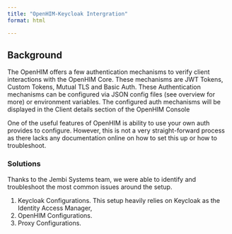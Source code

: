 ```yaml
---
title: "OpenHIM-Keycloak Intergration"
format: html

---
```


## Background

The OpenHIM offers a few authentication mechanisms to verify client interactions with the OpenHIM Core. These mechanisms are JWT Tokens, Custom Tokens, Mutual TLS and Basic Auth. These Authentication mechanisms can be configured via JSON config files (see overview for more) or environment variables. The configured auth mechanisms will be displayed in the Client details section of the OpenHIM Console

One of the useful features of OpenHIM is ability to use your own auth provides to configure.
However, this is not a very straight-forward process as there lacks any documentation online on how to set this up or how to troubleshoot.

### Solutions

Thanks to the Jembi Systems team, we were able to identify and troubleshoot the most common issues around the setup.


1. Keycloak Configurations.
This setup heavily relies on Keycloak as the Identity Access Manager, 
2. OpenHIM Configurations.
3. Proxy Configurations.
